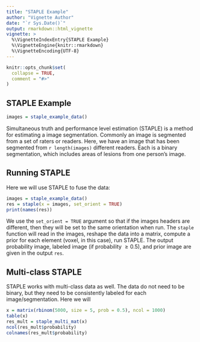```yaml
---
title: "STAPLE Example"
author: "Vignette Author"
date: "`r Sys.Date()`"
output: rmarkdown::html_vignette
vignette: >
  %\VignetteIndexEntry{STAPLE Example}
  %\VignetteEngine{knitr::rmarkdown}
  %\VignetteEncoding{UTF-8}
---
```


```r
knitr::opts_chunk$set(
  collapse = TRUE,
  comment = "#>"
)
```

## STAPLE Example

```r
images = staple_example_data()
```

Simultaneous truth and performance level estimation (STAPLE) is a method for estimating a image segmentation.  Commonly an image is segmented from a set of raters or readers.  Here, we have an image that has been segmented from `r length(images)` different readers.  Each is a binary segmentation, which includes areas of lesions from one person's image.  

## Running STAPLE 

Here we will use STAPLE to fuse the data:

```r
images = staple_example_data()
res = staple(x = images, set_orient = TRUE)
print(names(res))
```


We use the `set_orient = TRUE` argument so that if the images headers are different, then they will be set to the same orientation when run.  The `staple` function will read in the images, reshape the data into a matrix, compute a prior for each element (voxel, in this case), run STAPLE.  The output probability image, labeled image (if probability $\geq 0.5$), and prior image are given in the output `res`.

## Multi-class STAPLE

STAPLE works with multi-class data as well.  The data do not need to be binary, but they need to be consistently labeled for each image/segmentation.  Here we will 

```r
x = matrix(rbinom(5000, size = 5, prob = 0.5), ncol = 1000)
table(x)
res_mult = staple_multi_mat(x)
ncol(res_mult$probability)
colnames(res_mult$probability)
```


